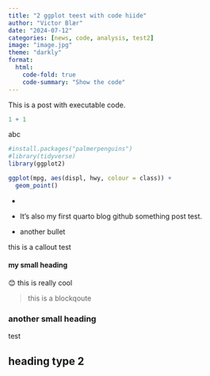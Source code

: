 ```yaml
---
title: "2 ggplot teest with code hiide"
author: "Victor Blær"
date: "2024-07-12"
categories: [news, code, analysis, test2]
image: "image.jpg"
theme: "darkly"
format:
  html:
    code-fold: true
    code-summary: "Show the code"
---
```


This is a post with executable code.

```r
1 + 1
```

abc

```r
#install.packages("palmerpenguins")
#library(tidyverse)
library(ggplot2)

ggplot(mpg, aes(displ, hwy, colour = class)) + 
  geom_point()
```

-   

-   It's also my first quarto blog github something post test.

-   another bullet

::: callout-note
this is a callout test
:::

#### my small heading

😊 this is really cool

> this is a blockqoute

### another small heading

test

## heading type 2
